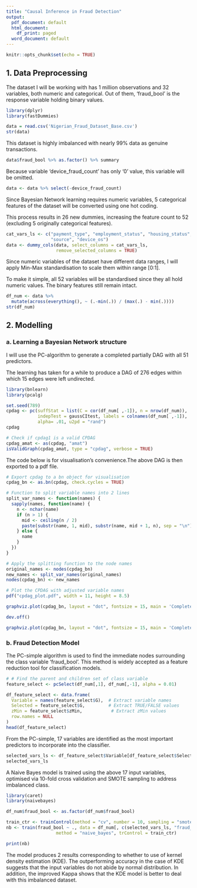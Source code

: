 ---
title: "Causal Inference in Fraud Detection"
output:
  pdf_document: default
  html_document:
    df_print: paged
  word_document: default
---

```{r setup, include=FALSE}
knitr::opts_chunk$set(echo = TRUE)
```
## 1. Data Preprocessing

The dataset I will be working with has 1 million observations and 32 variables, both numeric and categorical. Out of them, 'fraud_bool' is the response variable holding binary values.

```{r}
library(dplyr)
library(fastDummies)
```
```{r}
data = read.csv('Nigerian_Fraud_Dataset_Base.csv')
str(data)
```
This dataset is highly imbalanced with nearly 99% data as genuine transactions.

```{r}
data$fraud_bool %>% as.factor() %>% summary
```
Because variable 'device_fraud_count' has only '0' value, this variable will be omitted.

```{r}
data <- data %>% select(-device_fraud_count)
```

Since Bayesian Network learning requires numeric variables, 5 categorical features of the dataset will be converted using one hot coding.

This process results in 26 new dummies, increasing the feature count to 52 (excluding 5 originally categorical features).

```{r}
cat_vars_ls <- c("payment_type", "employment_status", "housing_status",
                 "source", "device_os")
data <- dummy_cols(data, select_columns = cat_vars_ls, 
                   remove_selected_columns = TRUE)
```

Since numeric variables of the dataset have different data ranges, I will apply Min-Max standardisation to scale them within range [0:1].

To make it simple, all 52 variables will be standardised since they all hold numeric values. The binary features still remain intact.

```{r}
df_num <- data %>% 
  mutate(across(everything(), ~ (.-min(.)) / (max(.) - min(.))))
str(df_num)
```
## 2. Modelling

### a. Learning a Bayesian Network structure

I will use the PC-algorithm to generate a completed partially DAG with all 51 predictors.

The learning has taken for a while to produce a DAG of 276 edges within which 15 edges were left undirected.

```{r}
library(bnlearn)
library(pcalg)

set.seed(789)
cpdag <- pc(suffStat = list(C = cor(df_num[ ,-1]), n = nrow(df_num)),
            indepTest = gaussCItest, labels = colnames(df_num[ ,-1]),
            alpha= .01, u2pd = "rand")
cpdag
```
```{r}
# Check if cpdag1 is a valid CPDAG
cpdag_amat <- as(cpdag, "amat")
isValidGraph(cpdag_amat, type = "cpdag", verbose = TRUE)
```
The code below is for visualisation's convenience.The above DAG is then exported to a pdf file.

```{r}
# Export cpdag to a bn object for visualisation
cpdag_bn <- as.bn(cpdag, check.cycles = TRUE)

# Function to split variable names into 2 lines
split_var_names <- function(names) {
  sapply(names, function(name) {
    n <- nchar(name)
    if (n > 1) {
      mid <- ceiling(n / 2)
      paste(substr(name, 1, mid), substr(name, mid + 1, n), sep = "\n")
    } else {
      name
    }
  })
}

# Apply the splitting function to the node names
original_names <- nodes(cpdag_bn)
new_names <- split_var_names(original_names)
nodes(cpdag_bn) <- new_names

# Plot the CPDAG with adjusted variable names
pdf("cpdag_plot.pdf", width = 11, height = 8.5)

graphviz.plot(cpdag_bn, layout = "dot", fontsize = 15, main = 'Completed Partially DAG by PC-algorithm, alpha = 0.01')

dev.off()
```

```{r}
graphviz.plot(cpdag_bn, layout = "dot", fontsize = 15, main = 'Completed Partially DAG by PC-algorithm, alpha = 0.01')
```
### b. Fraud Detection Model
The PC-simple algorithm is used to find the immediate nodes surrounding the class variable 'fraud_bool'. This method is widely accepted as a feature reduction tool for classification models.

```{r}
# # Find the parent and children set of class variable
feature_select <- pcSelect(df_num[,1], df_num[,-1], alpha = 0.01)

df_feature_select <- data.frame(
  Variable = names(feature_select$G),  # Extract variable names
  Selected = feature_select$G,         # Extract TRUE/FALSE values
  zMin = feature_select$zMin,           # Extract zMin values
  row.names = NULL
)
head(df_feature_select)
```
From the PC-simple, 17 variables are identified as the most important predictors to incorporate into the classifier.

```{r}
selected_vars_ls <- df_feature_select$Variable[df_feature_select$Selected]
selected_vars_ls
```
A Naive Bayes model is trained using the above 17 input variables, optimised via 10-fold cross validation and SMOTE sampling to address imbalanced class.

```{r}
library(caret)
library(naivebayes)

df_num$fraud_bool <- as.factor(df_num$fraud_bool)

train_ctr <- trainControl(method = "cv", number = 10, sampling = "smote")
nb <- train(fraud_bool ~ ., data = df_num[, c(selected_vars_ls, "fraud_bool")], 
                   method = "naive_bayes", trControl = train_ctr)

print(nb)
```
The model produces 2 results corresponding to whether to use of kernel density estimation (KDE). The outperforming accuracy in the case of KDE suggests that the input variables do not abide by normal distribution. In addition, the improved Kappa shows that the KDE model is better to deal with this imbalanced dataset.

